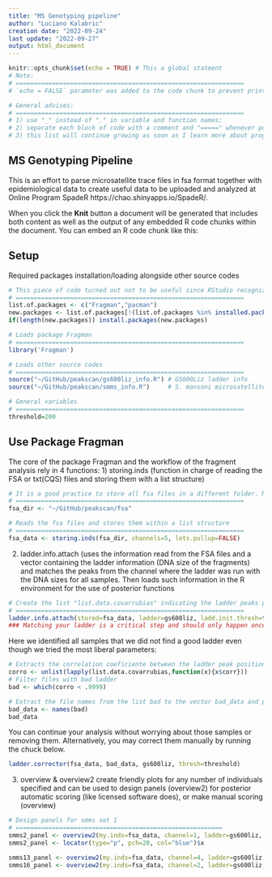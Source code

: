 ```yaml
---
title: "MS Genotyping pipeline"
author: "Luciano Kalabric"
creation date: "2022-09-24"
last update: "2022-09-27"
output: html_document
---
```


```r
knitr::opts_chunk$set(echo = TRUE) # This a global statment
# Note:
# ===============================================================
# `echo = FALSE` parameter was added to the code chunk to prevent printing of the R code that generated the outputs and plots

# General advises:
# ===============================================================
# 1) use "_" instead of "." in variable and function names;
# 2) separate each block of code with a comment and "=====" whenever possible
# 3) this list will continue growing as soon as I learn more about programming in R...
```

## MS Genotyping Pipeline

This is an effort to parse microsatellite trace files in fsa format together with epidemiological data to create useful data to be uploaded and analyzed at Online Program SpadeR https://chao.shinyapps.io/SpadeR/.

When you click the **Knit** button a document will be generated that includes both content as well as the output of any embedded R code chunks within the document. You can embed an R code chunk like this:

## Setup

Required packages installation/loading alongside other source codes

```r
# This piece of code turned out not to be useful since RStudio recognizes missing packages and asks for installation
# ===============================================================
list.of.packages <- c("Fragman","pacman")
new.packages <- list.of.packages[!(list.of.packages %in% installed.packages()[,"Package"])]
if(length(new.packages)) install.packages(new.packages)

# Loads package Fragman 
# ===============================================================
library('Fragman')

# Loads other source codes 
# ===============================================================
source("~/GitHub/peakscan/gs600liz_info.R") # GS600Liz ladder info
source("~/GitHub/peakscan/smms_info.R")     # S. mansoni microsatellite info

# General variables
# ===============================================================
threshold=200
```

## Use Package Fragman

The core of the package Fragman and the workflow of the fragment analysis rely in 4 functions:
1) storing.inds (function in charge of reading the FSA or txt(CQS) files and storing them with a list structure)

```r
# It is a good practice to store all fsa files in a different folder. Maybe we should think about saving each set of files in a different folder (i.e. fsa_set1_dir, fsa_set2_dir, etc.)
# ===============================================================
fsa_dir <- "~/GitHub/peakscan/fsa"

# Reads the fsa files and stores them within a list structure
# ===============================================================
fsa_data <- storing.inds(fsa_dir, channels=5, lets.pullup=FALSE)
```

2) ladder.info.attach (uses the information read from the FSA files and a vector containing the ladder information (DNA size of the fragments) and matches the peaks from the channel where the ladder was run with the DNA sizes for all samples. Then loads such information in the R environment for the use of posterior functions

```r
# Create the list "list.data.covarrubias" indicating the ladder peaks position, height, weigth, correlation and error identified in each file
# ===============================================================
ladder.info.attach(stored=fsa_data, ladder=gs600liz, ladd.init.thresh=threshold, prog=FALSE, draw=TRUE)
### Matching your ladder is a critical step and should only happen once per batch of samples read
```

Here we identified all samples that we did not find a good ladder even though we tried the most liberal parameters:

```r
# Extracts the correlation coeficiente between the ladder peak positions and sizes from the "list.data.covarrubia"
corro <- unlist(lapply(list.data.covarrubias,function(x){x$corr}))
# Filter files with bad ladder
bad <- which(corro < .9999)

# Extract the file names from the list bad to the vector bad_data and print the results, if any
bad_data <- names(bad)
bad_data
```

You can continue your analysis without worrying about those samples or removing them. Alternatively, you may correct them manually by running the chuck below.

```r
ladder.corrector(fsa_data, bad_data, gs600liz, thresh=threshold)
```
3) overview & overview2 create friendly plots for any
number of individuals specified and can be used to design panels (overview2) for posterior automatic scoring (like licensed software does), or make manual scoring (overview)

```r
# Design panels for smms set 1
# =========================================================
smms2_panel <- overview2(my.inds=fsa_data, channel=1, ladder=gs600liz, init.thresh=7000, xlim=c(219,295))
smms2_panel <- locator(type="p", pch=20, col="blue")$x

smms13_panel <- overview2(my.inds=fsa_data, channel=4, ladder=gs600liz, init.thresh=7000, xlim=c(171,228))
smms16_panel <- overview2(my.inds=fsa_data, channel=2, ladder=gs600liz, init.thresh=7000, xlim=c(201,258))
```

